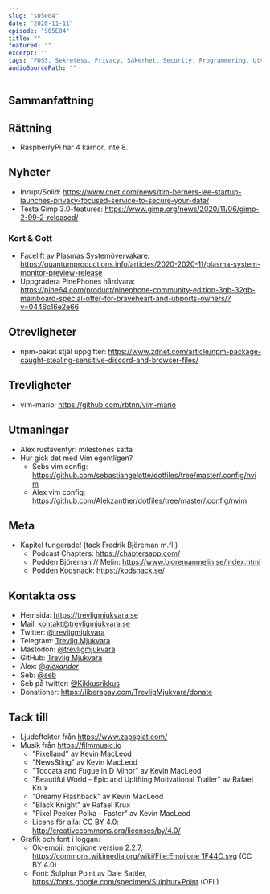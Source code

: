 ```yaml
---
slug: "s05e04"
date: "2020-11-11"
episode: "S05E04"
title: ""
featured: ""
excerpt: "" 
tags: "FOSS, Sekretess, Privacy, Säkerhet, Security, Programmering, Utveckling, Mjukvara, PinePhone, Technology, Linux, Open Source, Inrupt, Solid, Gimp, Plasma, npm, Tim Berners-Lee, vim-mario, Rust" 
audioSourcePath: ""
---
```

## Sammanfattning

## Rättning
- RaspberryPi har 4 kärnor, inte 8.

## Nyheter
- Inrupt/Solid: https://www.cnet.com/news/tim-berners-lee-startup-launches-privacy-focused-service-to-secure-your-data/
- Testa Gimp 3.0-features: https://www.gimp.org/news/2020/11/06/gimp-2-99-2-released/

### Kort & Gott 
- Facelift av Plasmas Systemövervakare: https://quantumproductions.info/articles/2020-2020-11/plasma-system-monitor-preview-release
- Uppgradera PinePhones hårdvara: https://pine64.com/product/pinephone-community-edition-3gb-32gb-mainboard-special-offer-for-braveheart-and-ubports-owners/?v=0446c16e2e66

## Otrevligheter
- npm-paket stjäl uppgifter: https://www.zdnet.com/article/npm-package-caught-stealing-sensitive-discord-and-browser-files/

## Trevligheter
- vim-mario: https://github.com/rbtnn/vim-mario

## Utmaningar
- Alex rustäventyr: milestones satta 
- Hur gick det med Vim egentligen? 
  - Sebs vim config: https://github.com/sebastiangelotte/dotfiles/tree/master/.config/nvim
  - Alex vim config: https://github.com/Alekzanther/dotfiles/tree/master/.config/nvim

## Meta
- Kapitel fungerade! (tack Fredrik Björeman m.fl.)
  - Podcast Chapters: https://chaptersapp.com/
  - Podden Björeman // Melin: https://www.bjoremanmelin.se/index.html
  - Podden Kodsnack: https://kodsnack.se/

## Kontakta oss
- Hemsida: https://trevligmjukvara.se
- Mail: kontakt@trevligmjukvara.se
- Twitter: [@trevligmjukvara](https://twitter.com/trevligmjukvara)
- Telegram: [Trevlig Mjukvara](https://t.me/trevligmjukvara)
- Mastodon: [@trevligmjukvara](https://mastodon.linuxkompis.se/@trevligmjukvara)
- GitHub: [Trevlig Mjukvara](https://github.com/trevligmjukvara)
- Alex: [@_alexander_](https://mastodon.online/@_alexander_)
- Seb: [@seb](https://social.gelotte.dev/@seb)
- Seb på twitter: [@Kikkusrikkus](https://twitter.com/Kikkusrikkus)
- Donationer: https://liberapay.com/TrevligMjukvara/donate

## Tack till
- Ljudeffekter från https://www.zapsplat.com/
- Musik från https://filmmusic.io
  - "Pixelland" av Kevin MacLeod
  - "NewsSting" av Kevin MacLeod
  - "Toccata and Fugue in D Minor" av Kevin MacLeod
  - "Beautiful World - Epic and Uplifting Motivational Trailer" av Rafael Krux
  - "Dreamy Flashback" av Kevin MacLeod
  - "Black Knight" av Rafael Krux
  - "Pixel Peeker Polka - Faster" av Kevin MacLeod
  - Licens för alla: CC BY 4.0: http://creativecommons.org/licenses/by/4.0/
- Grafik och font i loggan:
  - Ok-emoji: emojione version 2.2.7, https://commons.wikimedia.org/wiki/File:Emojione_1F44C.svg (CC BY 4.0)
  - Font: Sulphur Point av Dale Sattler, https://fonts.google.com/specimen/Sulphur+Point (OFL)
